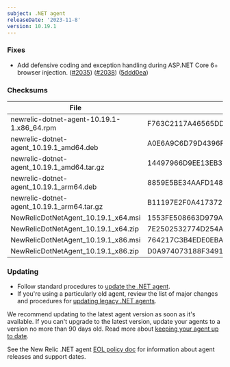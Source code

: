 ```yaml
---
subject: .NET agent
releaseDate: '2023-11-8'
version: 10.19.1
---
```


### Fixes

* Add defensive coding and exception handling during ASP.NET Core 6+ browser injection. ([#2035](https://github.com/newrelic/newrelic-dotnet-agent/issues/2035)) ([#2038](https://github.com/newrelic/newrelic-dotnet-agent/issues/2038)) ([5ddd0ea](https://github.com/newrelic/newrelic-dotnet-agent/commit/5ddd0ea6cd196da5a9aa4b00a8c097c111211251))

### Checksums
| File | SHA - 256  Hash |
| ---| ---|
| newrelic-dotnet-agent-10.19.1-1.x86_64.rpm | F763C2117A46565DD99ED90A488A512860B728EAA8EEB244799C18501CA9D80B |
| newrelic-dotnet-agent_10.19.1_amd64.deb | A0E6A9C6D79D4396F02DFDFDA5AF26823CF9F57C782F7DF1E09B5B94CFE8AD49 |
| newrelic-dotnet-agent_10.19.1_amd64.tar.gz | 14497966D9EE13EB34F9BCBF4FC275AECAC9C7E94CD8C95F1A8384D9490FCBC6 |
| newrelic-dotnet-agent_10.19.1_arm64.deb | 8859E5BE34AAFD14833498B41F360F87398886807E79AFCBB56E5E92143E22B0 |
| newrelic-dotnet-agent_10.19.1_arm64.tar.gz | B11197E2F0A41737294FDD2EF4C7CDD6CAE9FB8F8D227D7348054BECA5A7FA5C |
| NewRelicDotNetAgent_10.19.1_x64.msi | 1553FE508663D979A959D8CA72A2BDBDD5F730C37F91A6AE64239F1BC05ED72C |
| NewRelicDotNetAgent_10.19.1_x64.zip | 7E2502532774D254A6B9197F85AF84981978E824478AFEAF657B5C4E29AC80BE |
| NewRelicDotNetAgent_10.19.1_x86.msi | 764217C3B4EDE0EBADC8BA356B7DA83F835D8BAB974944BF66A50589FA61A991 |
| NewRelicDotNetAgent_10.19.1_x86.zip | D0A974073188F34914D962ABD06820B74D76E53D85EBCA458BD762F0E8EBCCD8 |

### Updating

* Follow standard procedures to [update the .NET agent](/docs/agents/net-agent/installation-configuration/update-net-agent).
* If you're using a particularly old agent, review the list of major changes and procedures for [updating legacy .NET agents](/docs/agents/net-agent/troubleshooting/upgrade-legacy-net-agents).

We recommend updating to the latest agent version as soon as it's available. If you can't upgrade to the latest version, update your agents to a version no more than 90 days old. Read more about [keeping your agent up to date](/docs/new-relic-solutions/new-relic-one/install-configure/update-new-relic-agent).

See the New Relic .NET agent [EOL policy doc](/docs/apm/agents/net-agent/getting-started/net-agent-eol-policy) for information about agent releases and support dates.
